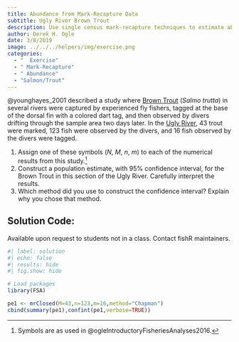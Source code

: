 ```yaml
---
title: Abundance from Mark-Recapture Data
subtitle: Ugly River Brown Trout
description: Use single census mark-recapture techniques to estimate abundance of Brown Trout in a stretch of the Ugly River (New Zealand).
author: Derek H. Ogle
date: 3/8/2019
image: ../../../helpers/img/exercise.png
categories:
  - "  Exercise"
  - " Mark-Recapture"
  - " Abundance"
  - "Salmon/Trout"
---
```


@younghayes_2001 described a study where [Brown Trout](https://en.wikipedia.org/wiki/Brown_trout) (*Salmo trutta*) in several rivers were captured by experienced fly fishers, tagged at the base of the dorsal fin with a colored dart tag, and then observed by divers drifting through the sample area two days later. In the [Ugly River](https://nzfishing.com/west-coast/where-to-fish/ugly-river/), 43 trout were marked, 123 fish were observed by the divers, and 16 fish observed by the divers were tagged.

1. Assign one of these symbols ($N$, $M$, $n$, $m$) to each of the numerical results from this study.^[Symbols are as used in @ogleIntroductoryFisheriesAnalyses2016.]
1. Construct a population estimate, with 95% confidence interval, for the Brown Trout in this section of the Ugly River. Carefully interpret the results.
1. Which method did you use to construct the confidence interval? Explain why you chose that method.

:::{.callout-important appearance="simple"}
## Solution Code:
Available upon request to students not in a class. Contact fishR maintainers.
:::

```r
#| label: solution 
#| echo: false
#| results: hide
#| fig.show: hide

# Load packages
library(FSA)

pe1 <- mrClosed(M=43,n=123,m=16,method="Chapman")
cbind(summary(pe1),confint(pe1,verbose=TRUE))
```
